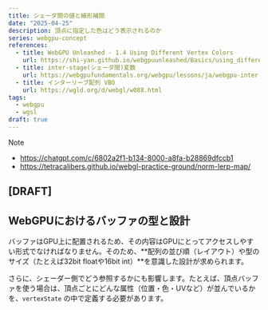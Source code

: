```yaml
---
title: シェーダ間の値と線形補間
date: "2025-04-25"
description: 頂点に指定した色はどう表示されるのか
series: webgpu-concept
references:
  - title: WebGPU Unleashed - 1.4 Using Different Vertex Colors
    url: https://shi-yan.github.io/webgpuunleashed/Basics/using_different_vertex_colors.html
  - title: inter-stage(シェーダ間)変数
    url: https://webgpufundamentals.org/webgpu/lessons/ja/webgpu-inter-stage-variables.html
  - title: インターリーブ配列 VBO
    url: https://wgld.org/d/webgl/w088.html
tags:
  - webgpu
  - wgsl
draft: true
---
```


> [!note]
>
> - https://chatgpt.com/c/6802a2f1-b134-8000-a8fa-b28869dfccb1
> - https://tetracalibers.github.io/webgl-practice-ground/norm-lerp-map/

## [DRAFT]

## WebGPUにおけるバッファの型と設計

バッファはGPU上に配置されるため、その内容はGPUにとってアクセスしやすい形式でなければなりません。そのため、**配列の並び順（レイアウト）や型のサイズ（たとえば32bit floatや16bit int）**を意識した設計が求められます。

さらに、シェーダー側でどう参照するかにも影響します。たとえば、頂点バッファを使う場合は、頂点ごとにどんな属性（位置・色・UVなど）が並んでいるかを、`vertexState` の中で定義する必要があります。
